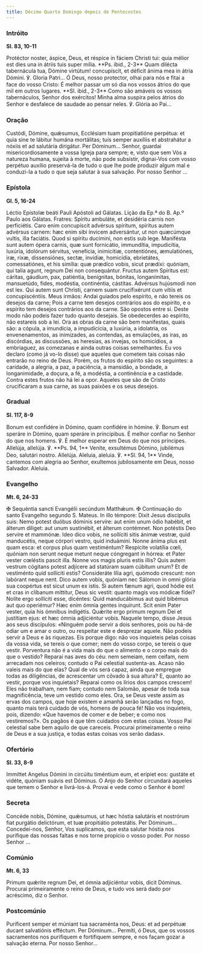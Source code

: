 ```yaml
---
title: Décimo Quarto Domingo depois de Pentecostes
---
```


### Intróito

**Sl. 83, 10-11**

<div class="side-by-side not-content">
  <span>
    Protéctor noster, áspice, Deus, et réspice in fáciem Christi tui: quia mélior est dies una in
    átriis tuis super mília. **Ps. ibid., 2-3** Quam dilécta tabernácula tua, Dómine virtútum!
    concupíscit, et déficit ánima mea in átria Dómini. ℣. Gloria Patri...
  </span>
  <span>
    Ó Deus, nosso protector, olhai para nós e fitai a face do vosso Cristo: É melhor passar um só
    dia nos vossos átrios do que mil em outros lugares. **Sl. ibid., 2-3** Como são amáveis os
    vossos tabernáculos, Senhor dos exércitos! Minha alma suspira pelos átrios do Senhor e desfalece
    de saudade ao pensar neles. ℣. Glória ao Pai...
  </span>
</div>

### Oração

<div class="side-by-side not-content">
  <span>
    Custódi, Dómine, quǽsumus, Ecclésiam tuam propitiatióne perpétua: et quia sine te lábitur humána
    mortálitas; tuis semper auxíliis et abstrahátur a nóxiis et ad salutária dirigátur. Per
    Dóminum...
  </span>
  <span>
    Senhor, guardai misericordiosamente a vossa Igreja para sempre; e, visto que sem Vós a natureza
    humana, sujeita à morte, não pode subsistir, dignai-Vos com vosso perpétuo auxílio preservá-la
    de tudo o que lhe pode produzir algum mal e conduzi-la a tudo o que seja salutar à sua salvação.
    Por nosso Senhor ...
  </span>
</div>

### Epístola

**Gl. 5, 16-24**

<div class="side-by-side not-content">
  <span>Léctio Epístolæ beáti Pauli Apóstoli ad Gálatas.</span>
  <span>Lição da Ep.ª do B. Ap.º Paulo aos Gálatas.</span>
  <span>
    Fratres: Spíritu ambuláte, et desidéria carnis non perficiétis. Caro enim concupíscit advérsus
    spíritum, spíritus autem advérsus carnem: hæc enim sibi ínvicem adversántur, ut non quæcúmque
    vultis, illa faciátis. Quod si spíritu ducímini, non estis sub lege. Manifésta sunt autem ópera
    carnis, quæ sunt fornicátio, immundítia, impudicítia, luxúria, idolórum sérvitus, venefícia,
    inimicítiæ, contentiónes, æmulatiónes, iræ, rixæ, dissensiónes, sectæ, invídiæ, homicídia,
    ebrietátes, comessatiónes, et his simília: quæ prædíco vobis, sicut prædíxi: quóniam, qui talia
    agunt, regnum Dei non consequántur. Fructus autem Spíritus est: cáritas, gáudium, pax,
    patiéntia, benígnitas, bónitas, longanímitas, mansuetúdo, fides, modéstia, continéntia,
    cástitas. Advérsus hujúsmodi non est lex. Qui autem sunt Christi, carnem suam crucifixérunt cum
    vítiis et concupiscéntiis.
  </span>
  <span>
    Meus irmãos: Andai guiados pelo espírito, e não tereis os desejos da carne; Pois a carne tem
    desejos contrários aos do espírito, e o espírito tem desejos contrários aos da carne. São
    opostos entre si. Deste modo não podeis fazer tudo quanto desejais. Se obedecerdes ao espírito,
    não estareis sob a lei. Ora as obras da carne são bem manifestas, quais são: a cópula, a
    imundícia, a impudicícia, a luxúria, a idolatria, os envenenamentos, as inimizades, as
    contendas, as emulações, as iras, as discórdias, as discussões, as heresias, as invejas, os
    homicídios, a embriaguez, as comezanas e ainda outras coisas semelhantes. Eu vos declaro (como
    já vo-lo disse) que aqueles que cometem tais coisas não entrarão no reino de Deus. Porém, os
    frutos do espírito são os seguintes: a caridade, a alegria, a paz, a paciência, a mansidão, a
    bondade, a longanimidade, a doçura, a fé, a modéstia, a continência e a castidade. Contra estes
    frutos não há lei a opor. Aqueles que são de Cristo crucificaram a sua carne, as suas paixões e
    os seus desejos.
  </span>
</div>

### Gradual

**Sl. 117, 8-9**

<div class="side-by-side not-content">
  <span>
    Bonum est confidére in Dómino, quam confidére in hómine. ℣. Bonum est speráre in Dómino, quam
    speráre in princípibus.
  </span>
  <span>
    É melhor confiar no Senhor do que nos homens. ℣. É melhor esperar em Deus do que nos príncipes.
  </span>
  <span>
    Allelúja, allelúja. ℣. **Ps. 94, 1** Veníte, exsultémus Dómino, jubilémus Deo, salutári nostro.
    Allelúja.
  </span>
  <span>
    Aleluia, aleluia. ℣. **Sl. 94, 1** Vinde, cantemos com alegria ao Senhor, exultemos
    jubilosamente em Deus, nosso Salvador. Aleluia.
  </span>
</div>

### Evangelho

**Mt. 6, 24-33**

<div class="side-by-side not-content">
  <span>
    <span class="text-red-500">✠</span> Sequéntia sancti Evangélii secúndum Matthǽum.
  </span>
  <span>
    <span class="text-red-500">✠</span> Continuação do santo Evangelho segundo S. Mateus.
  </span>
  <span>
    In illo témpore: Dixit Jesus discípulis suis: Nemo potest duóbus dóminis servíre: aut enim unum
    ódio habébit, et álterum díliget: aut unum sustinébit, et álterum contémnet. Non potéstis Deo
    servíre et mammónæ. Ideo dico vobis, ne sollíciti sitis ánimæ vestræ, quid manducétis, neque
    córpori vestro, quid induámini. Nonne ánima plus est quam esca: et corpus plus quam vestiméntum?
    Respícite volatília cœli, quóniam non serunt neque metunt neque cóngregant in hórrea: et Pater
    vester cœléstis pascit illa. Nonne vos magis pluris estis illis? Quis autem vestrum cógitans
    potest adjícere ad statúram suam cúbitum unum? Et de vestiménto quid sollíciti estis?
    Consideráte lília agri, quómodo crescunt: non labórant neque nent. Dico autem vobis, quóniam nec
    Sálomon in omni glória sua coopértus est sicut unum ex istis. Si autem fænum agri, quod hódie
    est et cras in clíbanum míttitur, Deus sic vestit: quanto magis vos módicæ fídei? Nolíte ergo
    sollíciti esse, dicéntes: Quid manducábimus aut quid bibémus aut quo operiémur? Hæc enim ómnia
    gentes inquírunt. Scit enim Pater vester, quia his ómnibus indigétis. Quǽrite ergo primum regnum
    Dei et justítiam ejus: et hæc ómnia adjiciéntur vobis.
  </span>
  <span>
    Naquele tempo, disse Jesus aos seus discípulos: «Ninguém pode servir a dois senhores, pois ou
    há-de odiar um e amar o outro, ou respeitar este e desprezar aquele. Não podeis servir a Deus e
    às riquezas. Eis porque digo: não vos inquieteis pelas coisas da vossa vida, se tereis o que
    comer; nem do vosso corpo, se tereis o que vestir. Porventura não é a vida mais do que o
    alimento e o corpo mais do que o vestido? Reparai nas aves do céu: nem semeiam, nem ceifam, nem
    arrecadam nos celeiros; contudo o Pai celestial sustenta-as. Acaso não valeis mais do que elas?
    Qual de vós será capaz, ainda que empregue todas as diligências, de acrescentar um côvado à sua
    altura? E, quanto ao vestir, porque vos inquietais? Reparai como os lírios dos campos crescem!
    Eles não trabalham, nem fiam; contudo nem Salomão, apesar de toda sua magnificência, teve um
    vestido como eles. Ora, se Deus veste assim as ervas dos campos, que hoje existem e amanhã serão
    lançadas no fogo, quanto mais terá cuidado de vós, homens de pouca fé! Não vos inquieteis, pois,
    dizendo: «Que havemos de comer e de beber; e como nos vestiremos?». Os pagãos é que têm cuidados
    com estas coisas. Vosso Pai celestial sabe bem aquilo de que careceis. Procurai primeiramente o
    reino de Deus e a sua justiça, e todas estas coisas vos serão dadas».
  </span>
</div>

### Ofertório

**Sl. 33, 8-9**

<div class="side-by-side not-content">
  <span>
    Immíttet Angelus Dómini in circúitu timéntium eum, et erípiet eos: gustáte et vidéte, quóniam
    suávis est Dóminus.
  </span>
  <span>
    O Anjo do Senhor circundará aqueles que temem o Senhor e livrá-los-á. Provai e vede como o
    Senhor é bom!
  </span>
</div>

### Secreta

<div class="side-by-side not-content">
  <span>
    Concéde nobis, Dómine, quǽsumus, ut hæc hóstia salutáris et nostrórum fiat purgátio delictórum,
    et tuæ propitiátio potestátis. Per Dóminum...
  </span>
  <span>
    Concedei-nos, Senhor, Vos suplicamos, que esta salutar hóstia nos purifique das nossas faltas e
    nos torne propício o vosso poder. Por nosso Senhor ...
  </span>
</div>

### Comúnio

**Mt. 6, 33**

<div class="side-by-side not-content">
  <span>Primum quǽrite regnum Dei, et ómnia adjiciéntur vobis, dicit Dóminus.</span>
  <span>
    Procurai primeiramente o reino de Deus, e tudo vos será dado por acréscimo, diz o Senhor.
  </span>
</div>

### Postcomúnio

<div class="side-by-side not-content">
  <span>
    Puríficent semper et múniant tua sacraménta nos, Deus: et ad perpétuæ ducant salvatiónis
    efféctum. Per Dóminum...
  </span>
  <span>
    Permiti, ó Deus, que os vossos sacramentos nos purifiquem e fortifiquem sempre, e nos façam
    gozar a salvação eterna. Por nosso Senhor...
  </span>
</div>
